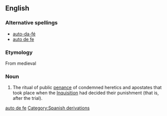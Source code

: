 {{wikipedia}}
==English==

===Alternative spellings===
* [[auto-da-fé]]
* [[auto de fe]]

===Etymology===

From medieval {{etyl|es}} {{term|lang=es|auto de fé|act of faith}}

===Noun===
{{infl|en|noun|auto de fé}}

# The ritual of public [[penance]] of condemned heretics and apostates that took place when the [[inquisition|Inquisition]] had decided their punishment (that is, after the trial). 

[[Category:English words spelled with diacritics|auto de fe]]
[[Category:Spanish derivations]]